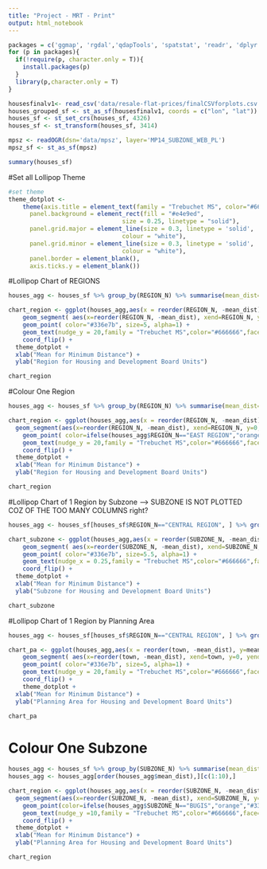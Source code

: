 ```yaml
---
title: "Project - MRT - Print"
output: html_notebook
---
```


```r
packages = c('ggmap', 'rgdal','qdapTools', 'spatstat', 'readr', 'dplyr', 'sf', 'tmap','tmaptools')
for (p in packages){ 
  if(!require(p, character.only = T)){
    install.packages(p) 
  }
  library(p,character.only = T) 
}
```

```r
housesfinalv1<- read_csv('data/resale-flat-prices/finalCSVforplots.csv')
houses_grouped_sf <- st_as_sf(housesfinalv1, coords = c("lon", "lat"))
houses_sf <- st_set_crs(houses_sf, 4326)
houses_sf <- st_transform(houses_sf, 3414)

mpsz <- readOGR(dsn='data/mpsz', layer='MP14_SUBZONE_WEB_PL')
mpsz_sf <- st_as_sf(mpsz)
```

```r
summary(houses_sf)
```


#Set all Lollipop Theme
```r
#set theme
theme_dotplot <- 
    theme(axis.title = element_text(family = "Trebuchet MS", color="#666666", face="bold", size=12),
      panel.background = element_rect(fill = "#e4e9ed",
                                size = 0.25, linetype = "solid"),
      panel.grid.major = element_line(size = 0.3, linetype = 'solid',
                                colour = "white"),
      panel.grid.minor = element_line(size = 0.3, linetype = 'solid',
                                colour = "white"),
      panel.border = element_blank(),
      axis.ticks.y = element_blank()) 
```

#Lollipop Chart of REGIONS
```r
houses_agg <- houses_sf %>% group_by(REGION_N) %>% summarise(mean_dist=mean(min_dist_clinic))

chart_region <- ggplot(houses_agg,aes(x = reorder(REGION_N, -mean_dist), y=mean_dist, label=round(mean_dist,2))) +
    geom_segment( aes(x=reorder(REGION_N, -mean_dist), xend=REGION_N, y=0, yend=mean_dist), color="#535c68", size=2, alpha=0.7,face="bold") +
    geom_point( color="#336e7b", size=5, alpha=1) +
    geom_text(nudge_y = 20,family = "Trebuchet MS",color="#666666",face="bold") +
    coord_flip() +
  theme_dotplot +
  xlab("Mean for Minimum Distance") +
  ylab("Region for Housing and Development Board Units") 

chart_region 
```
#Colour One Region 
```r
houses_agg <- houses_sf %>% group_by(REGION_N) %>% summarise(mean_dist=mean(min_dist_clinic))

chart_region <- ggplot(houses_agg,aes(x = reorder(REGION_N, -mean_dist), y=mean_dist, label=round(mean_dist,2))) +
  geom_segment(aes(x=reorder(REGION_N, -mean_dist), xend=REGION_N, y=0, yend=mean_dist), color=ifelse(houses_agg$REGION_N=="EAST REGION","orange", "#535c68"), size=ifelse(houses_agg$REGION_N=="EAST REGION",3, 2), alpha=0.7,face="bold") +
    geom_point( color=ifelse(houses_agg$REGION_N=="EAST REGION","orange","#336e7b"), size=5, alpha=1) +
    geom_text(nudge_y = 20,family = "Trebuchet MS",color="#666666",face="bold") +
    coord_flip() +
  theme_dotplot +
  xlab("Mean for Minimum Distance") +
  ylab("Region for Housing and Development Board Units") 

chart_region 
``` 


#Lollipop Chart of 1 Region by Subzone --> SUBZONE IS NOT PLOTTED COZ OF THE TOO MANY COLUMNS right? 

```r

houses_agg <- houses_sf[houses_sf$REGION_N=="CENTRAL REGION", ] %>% group_by(SUBZONE_N) %>% summarise(mean_dist=mean(min_dist_clinic))

chart_subzone <- ggplot(houses_agg,aes(x = reorder(SUBZONE_N, -mean_dist), y=mean_dist, label=round(mean_dist,2))) +
    geom_segment( aes(x=reorder(SUBZONE_N, -mean_dist), xend=SUBZONE_N, y=0, yend=mean_dist), color="#535c68", size=2, alpha=0.7,face="bold") +
    geom_point( color="#336e7b", size=5.5, alpha=1) +
    geom_text(nudge_x = 0.25,family = "Trebuchet MS",color="#666666",face="bold") +
    coord_flip() +
  theme_dotplot +
  xlab("Mean for Minimum Distance") +
  ylab("Subzone for Housing and Development Board Units") 

chart_subzone

```
 
    
#Lollipop Chart of 1 Region by Planning Area

```r
houses_agg <- houses_sf[houses_sf$REGION_N=="CENTRAL REGION", ] %>% group_by(town) %>% summarise(mean_dist=mean(min_dist_clinic))

chart_pa <- ggplot(houses_agg,aes(x = reorder(town, -mean_dist), y=mean_dist, label=round(mean_dist,2))) +
    geom_segment( aes(x=reorder(town, -mean_dist), xend=town, y=0, yend=mean_dist), color="#535c68", size=2, alpha=0.7,face="bold") +
    geom_point( color="#336e7b", size=5, alpha=1) +
    geom_text(nudge_y = 20,family = "Trebuchet MS",color="#666666",face="bold") +
    coord_flip() +
    theme_dotplot +
  xlab("Mean for Minimum Distance") +
  ylab("Planning Area for Housing and Development Board Units") 

chart_pa


```

# Colour One Subzone
```r
houses_agg <- houses_sf %>% group_by(SUBZONE_N) %>% summarise(mean_dist=mean(min_dist_clinic))
houses_agg <- houses_agg[order(houses_agg$mean_dist),][c(1:10),]

chart_region <- ggplot(houses_agg,aes(x = reorder(SUBZONE_N, -mean_dist), y=mean_dist, label=round(mean_dist,2))) +
  geom_segment(aes(x=reorder(SUBZONE_N, -mean_dist), xend=SUBZONE_N, y=0, yend=mean_dist), color=ifelse(houses_agg$SUBZONE_N=="BUGIS","orange", "#535c68"), size=ifelse(houses_agg$SUBZONE_N=="BUGIS",3, 2), alpha=0.7,face="bold") +
    geom_point(color=ifelse(houses_agg$SUBZONE_N=="BUGIS","orange","#336e7b"), size=5, alpha=1) +
    geom_text(nudge_y =10,family = "Trebuchet MS",color="#666666",face="bold") + #reduce  nudge_y if we have less rows (reduced to 10)
    coord_flip() +
  theme_dotplot +
  xlab("Mean for Minimum Distance") +
  ylab("Planning Area for Housing and Development Board Units") 

chart_region 

``` 











